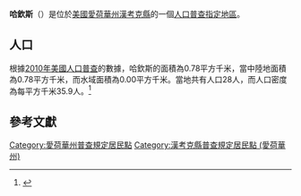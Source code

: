 {{noteTA
|G1=USState
|G2=地名
|G3=Unit
}}
{{Infobox settlement
|official_name            = 哈欽斯
|native_name = Hutchins
|settlement_type          = [[人口普查指定地區|人口普查指定地區]]
|image_skyline            = 
|imagesize                = 
|image_map                = 
|mapsize                  = 
|pushpin_map              = USA Iowa 
|pushpin_label            = 哈欽斯
|pushpin_label_position   = top
|pushpin_map_caption      = 哈欽斯在愛荷華州的位置
|subdivision_type         = [[世界政區索引|國家]]
|subdivision_type1        = [[美国州份|州份]]
|subdivision_type2        = [[愛荷華州行政区划|縣]]
|subdivision_name         = [[美国|美国]]
|subdivision_name1        = [[愛荷華州|愛荷華州]]
|subdivision_name2        = [[漢考克縣_(愛荷華州)|漢考克縣]]
|elevation_ft             = 1201
|elevation_m              = 366
|timezone                 = [[北美中部时区|北美中部时区]]
|area_total_km2           = 0.78
|area_land_km2            = 0.78
|area_water_km2           = 0.00
|area_total_sq_mi         = 
|area_land_sq_mi          = 
|area_water_sq_mi         = 
|population_as_of         = [[2010年美國人口普查|2010]]
|population_footnotes     = 
|population_total         = 28
|population_density_km2   = auto
|population_density_sq_mi = auto
|utc_offset               = -6
|coordinates              = {{coord|43|05|29|N|93|52|51|W|display=inline,title}}
| coor_pinpoint           = 
| coordinates_footnotes   = 
|timezone_DST             = CDT
|utc_offset_DST           = -5
|postal_code_type         = [[美國郵區編號|郵區編號]]
|postal_code              = 50423
|area_code                = {{link-en|电话区号641|Area code 641|641}}
|blank_name = [[地名信息系统|GNIS ID]]
|blank_info = 463547<ref name="GNIS">{{cite gnis|463547|Hutchins}}</ref>
}}
'''哈欽斯'''（{{lang-en|Hutchins}}）是位於[[美國|美國]][[愛荷華州|愛荷華州]][[漢考克縣_(愛荷華州)|漢考克縣]]的一個[[人口普查指定地區|人口普查指定地區]]。

== 人口 ==
根據[[2010年美國人口普查|2010年美國人口普查]]的數據，哈欽斯的面積為0.78平方千米，當中陸地面積為0.78平方千米，而水域面積為0.00平方千米。當地共有人口28人，而人口密度為每平方千米35.9人。<ref name="GR8">{{cite web|url=http://factfinder2.census.gov|publisher=[[美国人口调查局|美国人口调查局]]|accessdate=2011-05-14|title=American FactFinder|archive-date=2013-09-11|archive-url=https://web.archive.org/web/20130911234518/http://factfinder2.census.gov/|dead-url=no}}</ref>

== 參考文獻 ==
{{reflist}}

{{漢考克縣 (愛荷華州)}}

{{DEFAULTSORT:Hutchins, Iowa}}
[[Category:愛荷華州普查規定居民點|Category:愛荷華州普查規定居民點]]
[[Category:漢考克縣普查規定居民點_(愛荷華州)|Category:漢考克縣普查規定居民點 (愛荷華州)]]

{{Iowa-geo-stub}}